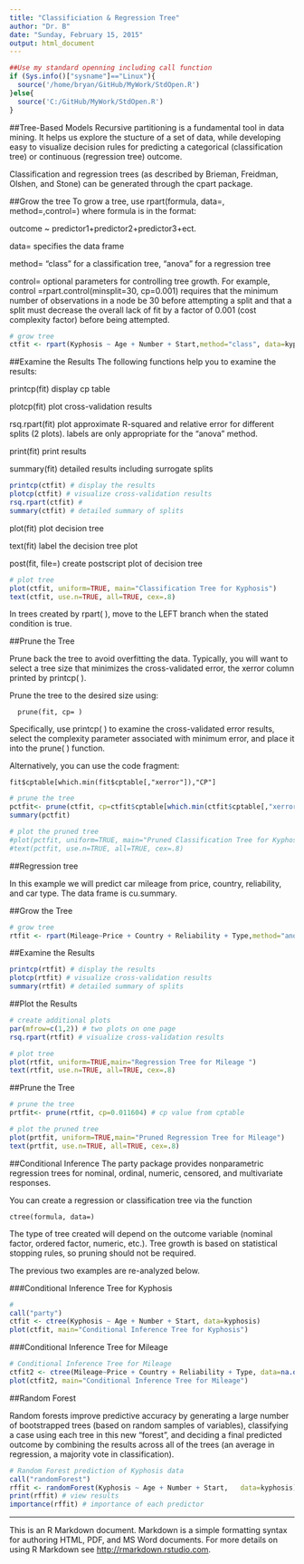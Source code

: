 ```yaml
---
title: "Classificiation & Regression Tree"
author: "Dr. B"
date: "Sunday, February 15, 2015"
output: html_document
---
```


```r
##Use my standard openning including call function
if (Sys.info()["sysname"]=="Linux"){
  source('/home/bryan/GitHub/MyWork/StdOpen.R')     
}else{
  source('C:/GitHub/MyWork/StdOpen.R')   
}
```

##Tree-Based Models
Recursive partitioning is a fundamental tool in data mining. It helps us explore the stucture of a set of data, while developing easy to visualize decision rules for predicting a categorical (classification tree) or continuous (regression tree) outcome. 

Classification and regression trees (as described by Brieman, Freidman, Olshen, and Stone) can be generated through the cpart package.

##Grow the tree
To grow a tree, use rpart(formula, data=, method=,control=) where formula  is in the format:

  outcome ~ predictor1+predictor2+predictor3+ect.
  
  data=	specifies the data frame
  
  method=	"class" for a classification tree, "anova" for a regression tree
  
  control=	optional parameters for controlling tree growth. For example, control      =rpart.control(minsplit=30, cp=0.001) requires that the minimum number of observations in a node be 30 before attempting a split and that a split must decrease the overall lack of fit by a factor of 0.001 (cost complexity factor) before being attempted.

```r
# grow tree 
ctfit <- rpart(Kyphosis ~ Age + Number + Start,method="class", data=kyphosis)
```

##Examine the Results
The following functions help you to examine the results:

  printcp(fit)  display cp table
  
  plotcp(fit)	plot cross-validation results
  
  rsq.rpart(fit)	plot approximate R-squared and relative error for different splits (2 plots). labels are only appropriate for the "anova" method.
  
  print(fit)	print results
  
  summary(fit)	detailed results including surrogate splits
  
```r
printcp(ctfit) # display the results 
plotcp(ctfit) # visualize cross-validation results 
rsq.rpart(ctfit) # 
summary(ctfit) # detailed summary of splits
```

  plot(fit)  plot decision tree
  
  text(fit)	label the decision tree plot
  
  post(fit, file=)	create postscript plot of decision tree

```r
# plot tree 
plot(ctfit, uniform=TRUE, main="Classification Tree for Kyphosis")
text(ctfit, use.n=TRUE, all=TRUE, cex=.8)
```

In trees created by rpart( ), move to the LEFT branch when the stated condition is true.

##Prune the Tree

Prune back the tree to avoid overfitting the data. Typically, you will want to select a tree size that minimizes the cross-validated error, the xerror column printed by printcp( ).

Prune the tree to the desired size using:

      prune(fit, cp= )

Specifically, use printcp( ) to examine the cross-validated error results, select the complexity parameter associated with minimum error, and place it into the prune( ) function. 

Alternatively, you can use the code fragment:

    fit$cptable[which.min(fit$cptable[,"xerror"]),"CP"]

```r
# prune the tree 
pctfit<- prune(ctfit, cp=ctfit$cptable[which.min(ctfit$cptable[,"xerror"]),"CP"])
summary(pctfit)

# plot the pruned tree 
#plot(pctfit, uniform=TRUE, main="Pruned Classification Tree for Kyphosis")
#text(pctfit, use.n=TRUE, all=TRUE, cex=.8)
```

##Regression tree

In this example we will predict car mileage from price, country, reliability, and car type. The data frame is cu.summary.

##Grow the Tree
```r
# grow tree 
rtfit <- rpart(Mileage~Price + Country + Reliability + Type,method="anova", data=cu.summary)
```

##Examine the Results
```r
printcp(rtfit) # display the results 
plotcp(rtfit) # visualize cross-validation results 
summary(rtfit) # detailed summary of splits
```


##Plot the Results
```r
# create additional plots 
par(mfrow=c(1,2)) # two plots on one page 
rsq.rpart(rtfit) # visualize cross-validation results    

# plot tree 
plot(rtfit, uniform=TRUE,main="Regression Tree for Mileage ")
text(rtfit, use.n=TRUE, all=TRUE, cex=.8)
```

##Prune the Tree
```r
# prune the tree 
prtfit<- prune(rtfit, cp=0.011604) # cp value from cptable   

# plot the pruned tree 
plot(prtfit, uniform=TRUE,main="Pruned Regression Tree for Mileage")
text(prtfit, use.n=TRUE, all=TRUE, cex=.8)
```

##Conditional Inference
The party package provides nonparametric regression trees for nominal, ordinal, numeric, censored, and multivariate responses.

You can create a regression or classification tree via the function

    ctree(formula, data=)

The type of tree created will depend on the outcome variable (nominal factor, ordered factor, numeric, etc.). Tree growth is based on statistical stopping rules, so pruning should not be required.

The previous two examples are re-analyzed below.

###Conditional Inference Tree for Kyphosis
```r
# 
call("party")
ctfit <- ctree(Kyphosis ~ Age + Number + Start, data=kyphosis)
plot(ctfit, main="Conditional Inference Tree for Kyphosis")
```

###Conditional Inference Tree for Mileage
```r
# Conditional Inference Tree for Mileage
ctfit2 <- ctree(Mileage~Price + Country + Reliability + Type, data=na.omit(cu.summary))
plot(ctfit2, main="Conditional Inference Tree for Mileage")
```

##Random Forest

Random forests improve predictive accuracy by generating a large number of bootstrapped trees (based on random samples of variables), classifying a case using each tree in this new "forest", and deciding a final predicted outcome by combining the results across all of the trees (an average in regression, a majority vote in classification).

```r
# Random Forest prediction of Kyphosis data
call("randomForest")
rffit <- randomForest(Kyphosis ~ Age + Number + Start,   data=kyphosis)
print(rffit) # view results 
importance(rffit) # importance of each predictor
```

----
This is an R Markdown document. Markdown is a simple formatting syntax for authoring HTML, PDF, and MS Word documents. For more details on using R Markdown see <http://rmarkdown.rstudio.com>.